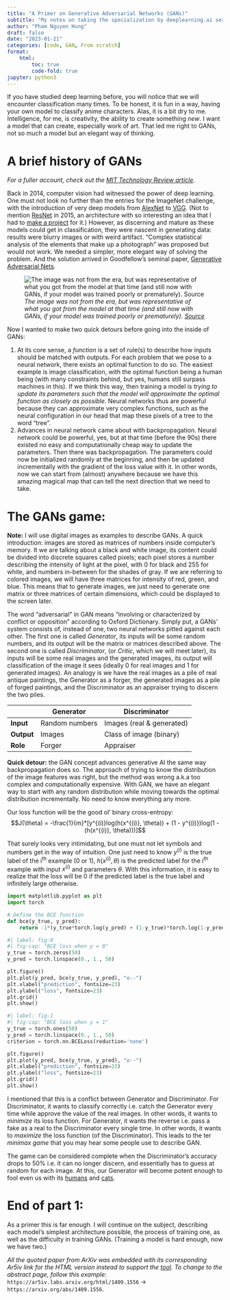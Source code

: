 ```yaml
---
title: "A Primer on Generative Adversarial Networks (GANs)"
subtitle: "My notes on taking the specialization by deeplearning.ai series"
author: "Pham Nguyen Hung"
draft: false
date: "2023-01-21"
categories: [code, GAN, From scratch]
format:
    html:
        toc: true
        code-fold: true
jupyter: python3 
---
```

If you have studied deep learning before, you will notice that we will encounter classification many times. To be honest, it is fun in a way, having your own model to classify anime characters. Alas, it is a bit dry to me. Intelligence, for me, is creativity, the ability to create something *new*. I want a model that can create, especially work of art. That led me right to GANs, not so much a model but an elegant way of thinking.

# A brief history of GANs
*For a fuller account, check out the [MIT Technology Review article](https://www.technologyreview.com/2018/02/21/145289/the-ganfather-the-man-whos-given-machines-the-gift-of-imagination/).*

Back in 2014, computer vision had witnessed the power of deep learning. One must not look no further than the entries for the ImageNet challenge, with the introduction of very deep models from [AlexNet](https://papers.nips.cc/paper/2012/file/c399862d3b9d6b76c8436e924a68c45b-Paper.pdf) to [VGG](https://ar5iv.labs.arxiv.org/html/1409.1556). (Not to mention [ResNet](https://ar5iv.labs.arxiv.org/html/1512.03385) in 2015, an architecture with so interesting an idea that I had to [make a project](https://github.com/HangenYuu/vision_learner/tree/main/ARCHITECTURE/CNN/Paper) for it.) However, as discerning and mature as these models could get in classification, they were nascent in generating data: results were blurry images or with weird artifact. "Complex statistical analysis of the elements that make up a photograph" was proposed but would not work. We needed a simpler, more elegant way of solving the problem. And the solution arrived in Goodfellow's seminal paper, [Generative Adversarial Nets](https://ar5iv.labs.arxiv.org/html/1406.2661).

![*The image was not from the era, but was representative of what you got from the model at that time (and still now with GANs, if your model was trained poorly or prematurely). [Source](https://www.kaggle.com/c/generative-dog-images/discussion/97753)*](Screenshot 2023-01-20 at 19-53-43 Generative Dog Images Kaggle.png)

Now I wanted to make two quick detours before going into the inside of GANs:

1. At its core sense, a *function* is a set of rule(s) to describe how inputs should be matched with outputs. For each problem that we pose to a neural network, there exists an optimal function to do so. The easiest example is image classification, with the optimal function being a human being (with many constraints behind, but yes, humans still surpass machines in this). If we think this way, then training a model is *trying to update its parameters such that the model will approximate the optimal function as closely as possible*. Neural networks thus are powerful because they can approximate very complex functions, such as the neural configuration in our head that map these pixels of a tree to the word "tree".
2. Advances in neural network came about with backpropagation. Neural network could be powerful, yes, but at that time (before the 90s) there existed no easy and computationally cheap way to update the parameters. Then there was backpropagation. The parameters could now be initialized randomly at the beginning, and then be updated incrementally with the gradient of the loss value with it. In other words, now we can start from (almost) anywhere because we have this amazing magical map that can tell the next direction that we need to take.

# The GANs game:
**Note:** I will use digital images as examples to describe GANs. A quick introduction: images are stored as matrices of numbers inside computer's memory. It we are talking about a black and white image, its content could be divided into discrete squares called pixels; each pixel stores a number describing the intensity of light at the pixel, with 0 for black and 255 for white, and numbers in-between for the shades of gray. If we are referring to colored images, we will have three matrices for intensity of red, green, and blue. This means that to generate images, we just need to generate one matrix or three matrices of certain dimensions, which could be displayed to the screen later.

The word "adversarial" in GAN means "involving or characterized by conflict or opposition" according to Oxford Dictionary. Simply put, a GANs' system consists of, instead of one, two neural networks pitted against each other. The first one is called *Generator*, its inputs will be some random numbers, and its output will be the matrix or matrices described above. The second one is called *Discriminator*, (or *Critic*, which we will meet later), its inputs will be some real images and the generated images, its output will classification of the image it sees (ideally 0 for real images and 1 for generated images). An analogy is we have the real images as a pile of real antique paintings, the Generator as a forger, the generated images as a pile of forged paintings, and the Discriminator as an appraiser trying to discern the two piles.

| | **Generator** | **Discriminator** |
| --- | --- | --- |
| **Input** | Random numbers | Images (real & generated) |
| **Output** | Images | Class of image (binary) |
| **Role** | Forger | Appraiser |

**Quick detour:** the GAN concept advances generative AI the same way backpropagation does so. The approach of trying to know the distribution of the image features was right, but the method was wrong a.k.a too complex and computationally expensive. With GAN, we have an elegant way to start with any random distribution while moving towards the optimal distribution incrementally. No need to know everything any more.

Our loss function will be the good ol' binary cross-entropy:
$$J(\theta) = -\frac{1}{m}*[y^{(i)}log(h(x^{(i)}, \theta)) + (1 - y^{(i)})log(1 - (h(x^{(i)}, \theta)))]$$

That surely looks very intimidating, but one must not let symbols and numbers get in the way of intuition. One just need to know $y^{(i)}$ is the true label of the i^th^ example (0 or 1), $h(x^{(i)}, \theta)$ is the predicted label for the i^th^ example with input $x^{(i)}$ and parameters $\theta$. With this information, it is easy to realize that the loss will be 0 if the predicted label is the true label and infinitely large otherwise.

```python
import matplotlib.pyplot as plt
import torch

# Define the BCE function
def bce(y_true, y_pred):
    return -1*(y_true*torch.log(y_pred) + (1-y_true)*torch.log(1-y_pred))
```
```python
#| label: fig-0
#| fig-cap: "BCE loss when y = 0"
y_true = torch.zeros(50)
y_pred = torch.linspace(0., 1., 50)

plt.figure()
plt.plot(y_pred, bce(y_true, y_pred), "o--")
plt.xlabel("prediction", fontsize=23)
plt.ylabel("loss", fontsize=23)
plt.grid()
plt.show()
```
```python
#| label: fig-1
#| fig-cap: "BCE loss when y = 1"
y_true = torch.ones(50)
y_pred = torch.linspace(0., 1., 50)
criterion = torch.nn.BCELoss(reduction='none')

plt.figure()
plt.plot(y_pred, bce(y_true, y_pred), "o--")
plt.xlabel("prediction", fontsize=23)
plt.ylabel("loss", fontsize=23)
plt.grid()
plt.show()
```
I mentioned that this is a conflict between Generator and Discriminator. For Discriminator, it wants to classify correctly i.e. catch the Generator every time while approve the value of the real images. In other words, it wants to *minimize* its loss function. For Generator, it wants the reverse i.e. pass a fake as a real to the Discriminator every single time. In other words, it wants to *maximize* the loss function (of the Discriminator). This leads to the ter *minimax game* that you may hear some people use to describe GAN.

The game can be considered complete when the Discriminator's accuracy drops to 50% i.e. it can no longer discern, and essentially has to guess at random for each image. At this, our Generator will become potent enough to fool even us with its [humans](https://thispersondoesnotexist.com/) and [cats](https://thiscatdoesnotexist.com/).

# End of part 1:
As a primer this is far enough. I will continue on the subject, describing each model's simplest architecture possible, the process of training one, as well as the difficulty in training GANs. (Training a model is hard enough, now we have two.)

*All the quoted paper from ArXiv was embedded with its corresponding Ar5iv link for the HTML version instead to support the [tool](https://ar5iv.labs.arxiv.org/). To change to the abstract page, follow this example:* `https://ar5iv.labs.arxiv.org/html/1409.1556` &rarr; `https://arxiv.org/abs/1409.1556`.
